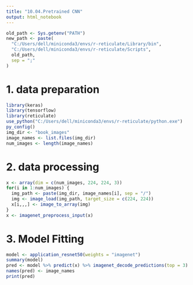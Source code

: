 ```yaml
---
title: "10.04.Pretrained CNN"
output: html_notebook
---
```


```r
old_path <- Sys.getenv("PATH")
new_path <- paste(
  "C:/Users/dell/miniconda3/envs/r-reticulate/Library/bin",
  "C:/Users/dell/miniconda3/envs/r-reticulate/Scripts",
  old_path,
  sep = ";"
)
```

# 1. data preparation
```r
library(keras)
library(tensorflow)
library(reticulate)
use_python("C:/Users/dell/miniconda3/envs/r-reticulate/python.exe")
py_config()
img_dir <- "book_images"
image_names <- list.files(img_dir)
num_images <- length(image_names)
```

# 2. data processing
```r
x <- array(dim = c(num_images, 224, 224, 3))
for(i in 1:num_images) {
  img_path <- paste(img_dir, image_names[i], sep = "/")
  img <- image_load(img_path, target_size = c(224, 224))
  x[i,,,] <- image_to_array(img)
}
x <- imagenet_preprocess_input(x)
```

# 3. Model Fitting
```r
model <- application_resnet50(weights = "imagenet")
summary(model)
pred <- model %>% predict(x) %>% imagenet_decode_predictions(top = 3)
names(pred) <- image_names
print(pred)
```

